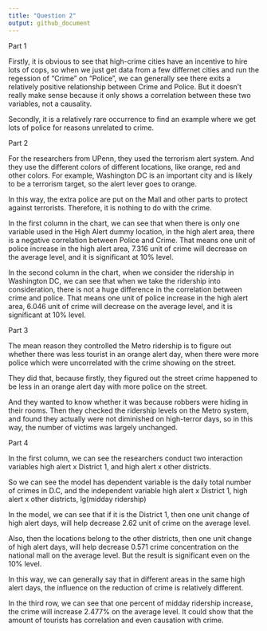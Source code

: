 ```yaml
---
title: "Question 2"
output: github_document
---
```

Part 1

Firstly, it is obvious to see that high-crime cities have an incentive to hire lots of cops, so when we just get data from a few differnet cities and run the regession of "Crime" on "Police", we can generally see there exits a relatively positive relationship between Crime and Police. But it doesn't really make sense because it only shows a correlation between these two variables, not a causality.

Secondly, it is a relatively rare occurrence to find an example where we get lots of police for reasons unrelated to crime.

Part 2

For the researchers from UPenn, they used the terrorism alert system. And they use the different colors of different locations, like orange, red and other colors. For example, Washington DC is an important city and is likely to be a terrorism target, so the alert lever goes to orange.

In this way, the extra police are put on the Mall and other parts to protect against terrorists.
Therefore, it is nothing to do with the crime.

In the first column in the chart, we can see that when there is only one variable used in the High Alert dummy location, in the high alert area, there is a negative correlation between Police and Crime. That means one unit of police increase in the high alert area, 7.316 unit of crime will decrease on the average level, and it is significant at 10% level.

In the second column in the chart, when we consider the ridership in Washington DC, we can see that when we take the ridership into consideration, there is not a huge difference in the correlation between crime and police. That means one unit of police increase in the high alert area, 6.046 unit of crime will decrease on the average level, and it is significant at 10% level.

Part 3

The mean reason they controlled the Metro ridership is to figure out whether there was less tourist in an orange alert day, when there were more police which were uncorrelated with the crime showing on the street.

They did that, because firstly, they figured out the street crime happened to be less in an orange alert day with more police on the street.

And they wanted to know whether it was because robbers were hiding in their rooms.
Then they checked the ridership levels on the Metro system, and found they actually were not diminished on high-terror days, so in this way, the number of victims was largely unchanged.

Part 4

In the first column, we can see the researchers conduct two interaction variables high alert x District 1, and high alert x other districts.

So we can see the model has dependent variable is the daily total number of crimes in D.C, and the independent variable high alert x District 1, high alert x other districts, lg(midday ridership)

In the model, we can see that if it is the District 1, then one unit change of high alert days, will help decrease 2.62 unit of crime on the average level.

Also, then the locations belong to the other districts, then one unit change of high alert days, will help decrease 0.571 crime concentration on the national mall on the average level. But the result is significant even on the 10% level.

In this way, we can generally say that in different areas in the same high alert days, the influence on the reduction of crime is relatively different.

In the third row, we can see that one percent of midday ridership increase, the crime will increase 2.477% on the average level. It could show that the amount of tourists has correlation and even causation with crime.
